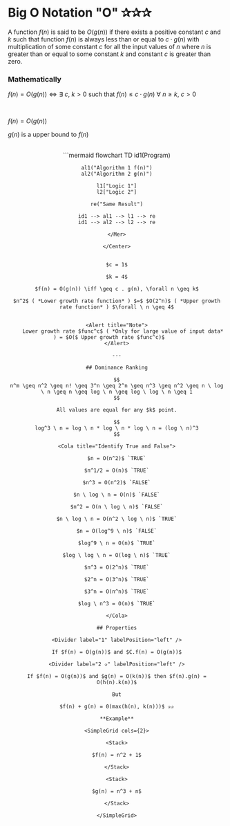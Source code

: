 # Big O Notation "O" ✰✰✰

A function $f(n)$ is said to be $O(g(n))$ if there exists a positive constant $c$ and $k$ such that function $f(n)$
is always less than or equal to $c \cdot g(n)$ with multiplication of some constant $c$ for all the input values of $n$ where
$n$ is greater than or equal to some constant $k$ and constant $c$ is greater than zero.

### Mathematically

$f(n) = O(g(n)) \iff \exists \ c$, $k > 0$ such that $f(n) \leq c \cdot g(n)\ \forall \ n \geq k$, $c > 0$

<br/>

$f(n) = O(g(n))$

$g(n)$ is a upper bound to $f(n)$

<br/>

<Center>

<Mer>
```mermaid
flowchart TD
    id1(Program)

    al1("Algorithm 1 f(n)")
    al2("Algorithm 2 g(n)")
    
    l1["Logic 1"]
    l2["Logic 2"]

    re("Same Result")

    id1 --> al1 --> l1 --> re
    id1 --> al2 --> l2 --> re
```
</Mer>

</Center>


$c = 1$

$k = 4$

$f(n) = O(g(n)) \iff \geq c . g(n), \forall n \geq k$

$n^2$ ( *Lower growth rate function* ) $=$ $O(2^n)$ ( *Upper growth rate function* ) $\forall \ n \geq 4$


<Alert title="Note">
    Lower growth rate $func^c$ ( *Only for large value of input data* ) = $O($ Upper growth rate $func^c)$     
</Alert>

---

## Dominance Ranking

$$
n^m \geq n^2 \geq n! \geq 3^n \geq 2^n \geq n^3 \geq n^2 \geq n \ log \ n \geq n \geq log \ n \geq log \ log \ n \geq 1
$$

All values are equal for any $k$ point.

$$
log^3 \ n = log \ n * log \ n * log \ n = (log \ n)^3
$$

<Cola title="Identify True and False">

$n = O(n^2)$ `TRUE`

$n^1/2 = O(n)$ `TRUE`

$n^3 = O(n^2)$ `FALSE`

$n \ log \ n = O(n)$ `FALSE`

$n^2 = O(n \ log \ n)$ `FALSE`

$n \ log \ n = O(n^2 \ log \ n)$ `TRUE`

$n = O(log^9 \ n)$ `FALSE`

$log^9 \ n = O(n)$ `TRUE`

$log \ log \ n = O(log \ n)$ `TRUE`

$n^3 = O(2^n)$ `TRUE`

$2^n = O(3^n)$ `TRUE`

$3^n = O(n^n)$ `TRUE`

$log \ n^3 = O(n)$ `TRUE`

</Cola>

## Properties

<Divider label="1" labelPosition="left" />

If $f(n) = O(g(n))$ and $C.f(n) = O(g(n))$

<Divider label="2 ✰" labelPosition="left" />

If $f(n) = O(g(n))$ and $g(n) = O(k(n))$ then $f(n).g(n) = O(h(n).k(n))$

But

$f(n) + g(n) = 0(max(h(n), k(n)))$ ✰✰

**Example**

<SimpleGrid cols={2}>

<Stack>

$f(n) = n^2 + 1$

</Stack>

<Stack>

$g(n) = n^3 + n$

</Stack>

</SimpleGrid>